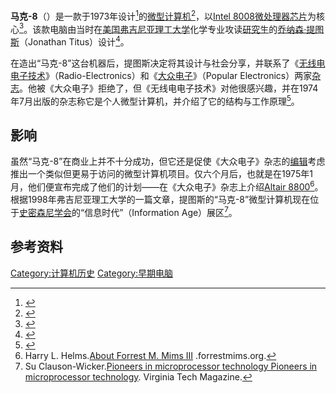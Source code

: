 {{Infobox information appliance
| name         = 马克-8
| title        = 
| aka          = 
| logo         = 
| image        = 
| caption      = 
| developer    = 
| manufacturer = 
| family       = 
| type         = [[微型计算机|微型计算机]]
| generation   = 
| releasedate  = 1970年代
| lifespan     = 
| price        = 
| discontinued = 
| unitssold    = 
| unitsshipped = 
| media        = 
| os           = 
| power        = 
| soc          = 
| cpu          = 
| memory       = 
| storage      = 
| memory card  = 
| display      = 
| graphics     = 
| sound        = 
| input        = 
| controllers  = 
| camera       = 
| touchpad     = 
| connectivity = 
| currentfw    =
| platform     = 
| service      = 
| dimensions   = 
| weight       = 
| topgame      = 
| compatibility= 
| predecessor  = 
| successor    = 
| related      = 
| website      = <!--{{URL|example.org}}-->
}}

'''马克-8'''（{{lang-en|Mark-8}}）是一款于1973年设计<ref>{{cite web |url=http://chc61.fgcu.edu/mark8.aspx|title=Mark-8 - Jonathan A Titus|author=|work=Florida Gulf Coast University|date=}}</ref>的[[微型计算机|微型计算机]]<ref name="PuersBaldi2017">{{cite book|author1=Robert Puers|author2=Livio Baldi|author3=Marcel Van de Voorde|coauthors=Sebastiaan E. van Nooten|title=Nanoelectronics: Materials, Devices, Applications, 2 Volumes|url=https://books.google.com/books?id=CsGnDgAAQBAJ&pg=PA24|date=11 April 2017|publisher=Wiley|isbn=978-3-527-80071-1|pages=24–}}</ref>，以[[Intel_8008|Intel 8008]][[微处理器|微处理器]][[芯片|芯片]]为核心<ref name="Conference2010">{{cite book|author=Design History Society. Conference|title=Networks of Design: Proceedings of the 2008 Annual International Conference of the Design History Society (UK)|url=https://books.google.com/books?id=3B5bbv0r-EkC&pg=PA220|date=June 2010|publisher=Universal Publishers|isbn=978-1-59942-906-9|pages=220–}}</ref>。该款电脑由当时在[[美国|美国]][[弗吉尼亚理工大学|弗吉尼亚理工大学]]化学专业攻读[[研究生|研究生]]的[[乔纳森·提图斯|乔纳森·提图斯]]（Jonathan Titus）设计<ref name="Peddie2013">{{cite book|author=Jon Peddie|title=The History of Visual Magic in Computers: How Beautiful Images are Made in CAD, 3D, VR and AR|url=https://books.google.com/books?id=6a8_AAAAQBAJ&pg=PA179|date=13 June 2013|publisher=Springer Science & Business Media|isbn=978-1-4471-4932-3|pages=179–}}</ref>。

在造出“马克-8”这台机器后，提图斯决定将其设计与社会分享，并联系了《[[无线电电子技术|无线电电子技术]]》（Radio-Electronics）和《[[大众电子|大众电子]]》（Popular Electronics）两家[[杂志|杂志]]。他被《大众电子》拒绝了，但《无线电电子技术》对他很感兴趣，并在1974年7月出版的杂志称它是个人微型计算机，并介绍了它的结构与工作原理<ref name="李彦2005">{{cite book|author=李彦|title=IT通史: 计算机技术发展与计算机企业商战风云|url=https://books.google.com/books?id=ZrAol3RzcNkC&pg=PA184|year=2005|publisher=清华大学出版社有限公司|isbn=978-7-302-10838-2|pages=184–}}</ref>。

==影响==
虽然“马克-8”在商业上并不十分成功，但它还是促使《大众电子》杂志的[[编辑|编辑]]考虑推出一个类似但更易于访问的微型计算机项目。仅六个月后，也就是在1975年1月，他们便宣布完成了他们的计划——在《大众电子》杂志上介绍[[Altair_8800|Altair 8800]]<ref>Harry L. Helms.[http://www.forrestmims.org/biography.html About Forrest M. Mims III] .forrestmims.org. </ref>。 根据1998年弗吉尼亚理工大学的一篇文章，提图斯的“马克-8”微型计算机现在位于[[史密森尼学会|史密森尼学会]]的“信息时代”（Information Age）展区<ref>Su Clauson-Wicker.[https://www.vtmag.vt.edu/sum98/feature2.html Pioneers in microprocessor technology Pioneers in microprocessor technology]. Virginia Tech Magazine. </ref>。
==参考资料==
{{reflist}}

[[Category:计算机历史|Category:计算机历史]]
[[Category:早期电脑|Category:早期电脑]]